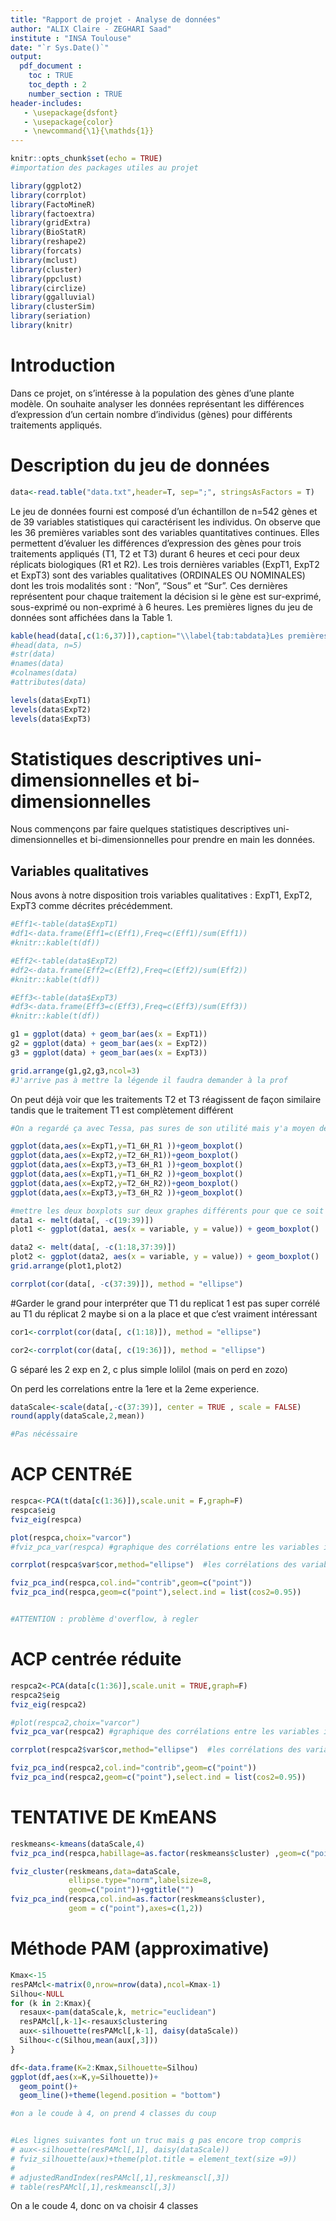 ```yaml
---
title: "Rapport de projet - Analyse de données"
author: "ALIX Claire - ZEGHARI Saad"
institute : "INSA Toulouse"
date: "`r Sys.Date()`"
output: 
  pdf_document :
    toc : TRUE
    toc_depth : 2
    number_section : TRUE
header-includes:
   - \usepackage{dsfont}
   - \usepackage{color}
   - \newcommand{\1}{\mathds{1}}
---
```


```r
knitr::opts_chunk$set(echo = TRUE)
#importation des packages utiles au projet

library(ggplot2)
library(corrplot)
library(FactoMineR)
library(factoextra)
library(gridExtra)
library(BioStatR)
library(reshape2)
library(forcats)
library(mclust)
library(cluster)
library(ppclust)
library(circlize)
library(ggalluvial)
library(clusterSim)
library(seriation)
library(knitr)

```
# Introduction

Dans ce projet, on s'intéresse à la population des gènes d'une plante modèle. On souhaite analyser les données représentant les différences d'expression d'un certain nombre d'individus (gènes) pour différents traitements appliqués.

# Description du jeu de données

```r
data<-read.table("data.txt",header=T, sep=";", stringsAsFactors = T)
```
Le jeu de données fourni est composé d'un échantillon de n=542 gènes et de 39 variables statistiques qui caractérisent les individus. On observe que les 36 premières variables sont des variables quantitatives continues. Elles permettent d'évaluer les différences d'expression des gènes pour trois traitements appliqués (T1, T2 et T3) durant 6 heures et ceci pour deux réplicats biologiques (R1 et R2).
Les trois dernières variables (ExpT1, ExpT2 et ExpT3) sont des variables qualitatives (ORDINALES OU NOMINALES) dont les trois modalités sont : "Non", "Sous" et "Sur". Ces dernières représentent pour chaque traitement la décision si le gène est sur-exprimé, sous-exprimé ou non-exprimé à 6 heures. 
Les premières lignes du jeu de données sont affichées dans la Table 1.
```r
kable(head(data[,c(1:6,37)]),caption="\\label{tab:tabdata}Les premières lignes du jeu de données.")
#head(data, n=5)
#str(data)
#names(data)
#colnames(data)
#attributes(data)
```


```r
levels(data$ExpT1)
levels(data$ExpT2)
levels(data$ExpT3)
```
# Statistiques descriptives uni-dimensionnelles et bi-dimensionnelles

Nous commençons par faire quelques statistiques descriptives uni-dimensionnelles et bi-dimensionnelles pour prendre en main les données.

## Variables qualitatives

Nous avons à notre disposition trois variables qualitatives : ExpT1, ExpT2, ExpT3 comme décrites précédemment.

```r
#Eff1<-table(data$ExpT1)
#df1<-data.frame(Eff1=c(Eff1),Freq=c(Eff1)/sum(Eff1))
#knitr::kable(t(df))

#Eff2<-table(data$ExpT2)
#df2<-data.frame(Eff2=c(Eff2),Freq=c(Eff2)/sum(Eff2))
#knitr::kable(t(df))

#Eff3<-table(data$ExpT3)
#df3<-data.frame(Eff3=c(Eff3),Freq=c(Eff3)/sum(Eff3))
#knitr::kable(t(df))

g1 = ggplot(data) + geom_bar(aes(x = ExpT1)) 
g2 = ggplot(data) + geom_bar(aes(x = ExpT2)) 
g3 = ggplot(data) + geom_bar(aes(x = ExpT3)) 

grid.arrange(g1,g2,g3,ncol=3)
#J'arrive pas à mettre la légende il faudra demander à la prof
```
On peut déjà voir que les traitements T2 et T3 réagissent de façon similaire tandis que le traitement T1 est complètement différent
```r
#On a regardé ça avec Tessa, pas sures de son utilité mais y'a moyen de trouver une interprétation logique avec les différences entre les différents boxplots

ggplot(data,aes(x=ExpT1,y=T1_6H_R1 ))+geom_boxplot()
ggplot(data,aes(x=ExpT2,y=T2_6H_R1))+geom_boxplot()
ggplot(data,aes(x=ExpT3,y=T3_6H_R1 ))+geom_boxplot()
ggplot(data,aes(x=ExpT1,y=T1_6H_R2 ))+geom_boxplot()
ggplot(data,aes(x=ExpT2,y=T2_6H_R2))+geom_boxplot()
ggplot(data,aes(x=ExpT3,y=T3_6H_R2 ))+geom_boxplot()
```
```r
#mettre les deux boxplots sur deux graphes différents pour que ce soit plus lisible
data1 <- melt(data[, -c(19:39)])
plot1 <- ggplot(data1, aes(x = variable, y = value)) + geom_boxplot()

data2 <- melt(data[, -c(1:18,37:39)])
plot2 <- ggplot(data2, aes(x = variable, y = value)) + geom_boxplot()
grid.arrange(plot1,plot2)

```

```r
corrplot(cor(data[, -c(37:39)]), method = "ellipse")
```
#Garder le grand pour interpréter que T1 du replicat 1 est pas super corrélé au T1 du réplicat 2 maybe si on a la place et que c'est vraiment intéressant

```r
cor1<-corrplot(cor(data[, c(1:18)]), method = "ellipse")
```
```r
cor2<-corrplot(cor(data[, c(19:36)]), method = "ellipse")
```
G séparé les 2 exp en 2, c plus simple lolilol (mais on perd en zozo)

On perd les correlations entre la 1ere et la 2eme experience.

```r
dataScale<-scale(data[,-c(37:39)], center = TRUE , scale = FALSE)
round(apply(dataScale,2,mean))

#Pas nécéssaire
```

# ACP CENTRéE

```r

respca<-PCA(t(data[c(1:36)]),scale.unit = F,graph=F)
respca$eig
fviz_eig(respca)

```

```r
plot(respca,choix="varcor") 
#fviz_pca_var(respca) #graphique des corrélations entre les variables initiales et les méta-variables => Illisible

corrplot(respca$var$cor,method="ellipse")  #les corrélations des variables initiales avec toutes les méta-variables => Plus lisible (même si c pas ouf)

fviz_pca_ind(respca,col.ind="contrib",geom=c("point"))
fviz_pca_ind(respca,geom=c("point"),select.ind = list(cos2=0.95))


#ATTENTION : problème d'overflow, à regler
```

# ACP centrée réduite


```r

respca2<-PCA(data[c(1:36)],scale.unit = TRUE,graph=F)
respca2$eig
fviz_eig(respca2)

```

```r
#plot(respca2,choix="varcor") 
fviz_pca_var(respca2) #graphique des corrélations entre les variables initiales et les méta-variables => Illisible

corrplot(respca2$var$cor,method="ellipse")  #les corrélations des variables initiales avec toutes les méta-variables => Plus lisible (même si c pas ouf)

fviz_pca_ind(respca2,col.ind="contrib",geom=c("point"))
fviz_pca_ind(respca2,geom=c("point"),select.ind = list(cos2=0.95))
```
# TENTATIVE DE KmEANS
```r
reskmeans<-kmeans(dataScale,4) 
fviz_pca_ind(respca,habillage=as.factor(reskmeans$cluster) ,geom=c("point"))
```
```r
fviz_cluster(reskmeans,data=dataScale,
             ellipse.type="norm",labelsize=8,
             geom=c("point"))+ggtitle("")
fviz_pca_ind(respca,col.ind=as.factor(reskmeans$cluster),
             geom = c("point"),axes=c(1,2))
```
# Méthode PAM (approximative)
```r

Kmax<-15
resPAMcl<-matrix(0,nrow=nrow(data),ncol=Kmax-1)
Silhou<-NULL
for (k in 2:Kmax){
  resaux<-pam(dataScale,k, metric="euclidean")
  resPAMcl[,k-1]<-resaux$clustering
  aux<-silhouette(resPAMcl[,k-1], daisy(dataScale))
  Silhou<-c(Silhou,mean(aux[,3]))
}

df<-data.frame(K=2:Kmax,Silhouette=Silhou)
ggplot(df,aes(x=K,y=Silhouette))+
  geom_point()+
  geom_line()+theme(legend.position = "bottom")

#on a le coude à 4, on prend 4 classes du coup


#Les lignes suivantes font un truc mais g pas encore trop compris
# aux<-silhouette(resPAMcl[,1], daisy(dataScale))
# fviz_silhouette(aux)+theme(plot.title = element_text(size =9))
# 
# adjustedRandIndex(resPAMcl[,1],reskmeanscl[,3])
# table(resPAMcl[,1],reskmeanscl[,3])

```
On a le coude 4, donc on va choisir 4 classes

